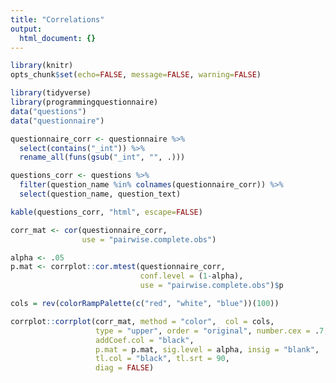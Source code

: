 ```yaml
---
title: "Correlations"
output:
  html_document: {}
---
```

```r
library(knitr)
opts_chunk$set(echo=FALSE, message=FALSE, warning=FALSE)
```
```r
library(tidyverse)
library(programmingquestionnaire)
data("questions")
data("questionnaire")

questionnaire_corr <- questionnaire %>%
  select(contains("_int")) %>%
  rename_all(funs(gsub("_int", "", .)))

questions_corr <- questions %>%
  filter(question_name %in% colnames(questionnaire_corr)) %>%
  select(question_name, question_text)
```

```r
kable(questions_corr, "html", escape=FALSE)
```

```r
corr_mat <- cor(questionnaire_corr, 
                use = "pairwise.complete.obs")

alpha <- .05
p.mat <- corrplot::cor.mtest(questionnaire_corr,
                             conf.level = (1-alpha),  
                             use = "pairwise.complete.obs")$p

cols = rev(colorRampPalette(c("red", "white", "blue"))(100))

corrplot::corrplot(corr_mat, method = "color",  col = cols,
                   type = "upper", order = "original", number.cex = .7,
                   addCoef.col = "black", 
                   p.mat = p.mat, sig.level = alpha, insig = "blank", 
                   tl.col = "black", tl.srt = 90,
                   diag = FALSE)
```